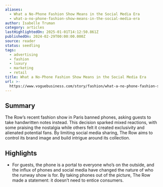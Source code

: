 ```yaml
---
aliases:
  - What a No-Phone Fashion Show Means in the Social Media Era
  - what-a-no-phone-fashion-show-means-in-the-social-media-era
author: Isabelle Truman
category: articles
lastHighlightedOn: 2025-01-01T14:12:50.861Z
publishedOn: 2024-02-29T00:00:00.000Z
source: reader
status: seedling
tags:
  - advertising
  - fashion
  - luxury
  - marketing
  - retail
title: What a No-Phone Fashion Show Means in the Social Media Era
url: >-
  https://www.voguebusiness.com/story/fashion/what-a-no-phone-fashion-show-means-in-the-social-media-era
---
```

## Summary

The Row’s recent fashion show in Paris banned phones, asking guests to take handwritten notes instead. This decision sparked mixed reactions, with some praising the nostalgia while others felt it created exclusivity and alienated potential fans. By limiting social media sharing, The Row aims to control its brand image and build intrigue around its collection.

## Highlights

- For guests, the phone is a portal to everyone who’s on the outside, and the influx of phones and social media have changed the nature of who the runway show is for. By taking phones out of the picture, The Row made a statement: it doesn’t need to entice consumers.
